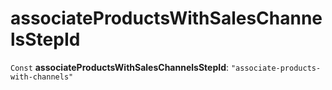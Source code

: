 
# associateProductsWithSalesChannelsStepId

 `Const` **associateProductsWithSalesChannelsStepId**: `"associate-products-with-channels"`
